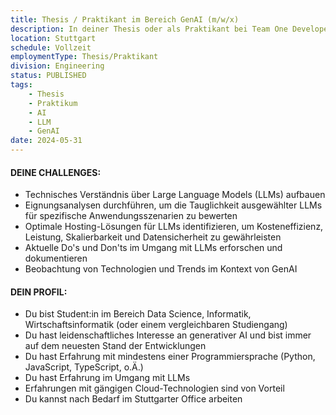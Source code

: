 ```yaml
---
title: Thesis / Praktikant im Bereich GenAI (m/w/x)
description: In deiner Thesis oder als Praktikant bei Team One Developers kannst du dich voll und ganz in die neuesten und revolutionärsten Technologien stürzen. Wir suchen einen AI-Enthusiasten, der nicht nur tief vom Potenzial von generativer AI überzeugt ist, sondern auch darauf brennt, marktfähige Gesamtlösungen zu schaffen die unseren Kunden den Schritt in die Zukunft der künstlichen Intelligenz erlauben.
location: Stuttgart
schedule: Vollzeit
employmentType: Thesis/Praktikant
division: Engineering
status: PUBLISHED
tags:
    - Thesis
    - Praktikum
    - AI
    - LLM
    - GenAI
date: 2024-05-31
---
```


#### DEINE CHALLENGES:

-   Technisches Verständnis über Large Language Models (LLMs) aufbauen
-   Eignungsanalysen durchführen, um die Tauglichkeit ausgewählter LLMs für spezifische Anwendungsszenarien zu bewerten
-   Optimale Hosting-Lösungen für LLMs identifizieren, um Kosteneffizienz, Leistung, Skalierbarkeit und Datensicherheit zu gewährleisten
-   Aktuelle Do's und Don'ts im Umgang mit LLMs erforschen und dokumentieren
-   Beobachtung von Technologien und Trends im Kontext von GenAI

#### DEIN PROFIL:

-   Du bist Student:in im Bereich Data Science, Informatik, Wirtschaftsinformatik (oder einem vergleichbaren Studiengang)
-   Du hast leidenschaftliches Interesse an generativer AI und bist immer auf dem neuesten Stand der Entwicklungen
-   Du hast Erfahrung mit mindestens einer Programmiersprache (Python, JavaScript, TypeScript, o.Ä.)
-   Du hast Erfahrung im Umgang mit LLMs
-   Erfahrungen mit gängigen Cloud-Technologien sind von Vorteil
-   Du kannst nach Bedarf im Stuttgarter Office arbeiten
